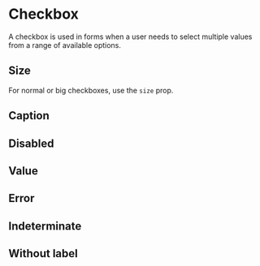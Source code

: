 

<Meta of={Stories} />

# Checkbox

A checkbox is used in forms when a user needs to select multiple values from a range of available options.

<Story of={Stories.Base} />

<Props />

## Size

For normal or big checkboxes, use the `size` prop.

<Story of={Stories.Size} />

## Caption

<Story of={Stories.Caption} />

## Disabled

<Story of={Stories.Disabled} />

## Value

<Story of={Stories.Value} />

## Error

<Story of={Stories.Error} />

## Indeterminate

<Story of={Stories.Indeterminate} />

## Without label

<Story of={Stories.WithoutLabel} />
